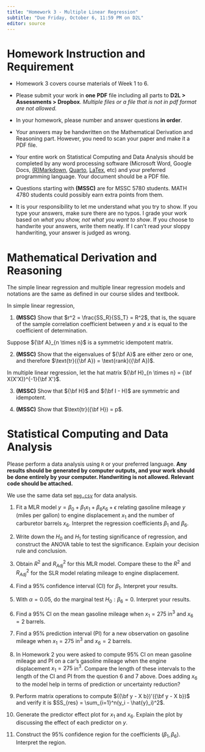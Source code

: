 ```yaml
---
title: "Homework 3 - Multiple Linear Regression"
subtitle: "Due Friday, October 6, 11:59 PM on D2L"
editor: source
---
```



# Homework Instruction and Requirement

- Homework 3 covers course materials of Week 1 to 6.

- Please submit your work in **one** **PDF** file including all parts to **D2L > Assessments > Dropbox**. *Multiple files or a file that is not in pdf format are not allowed.*

- In your homework, please number and answer questions **in order**. 

- Your answers may be handwritten on the Mathematical Derivation and Reasoning part. However, you need to scan your paper and make it a PDF file. 

-   Your entire work on Statistical Computing and Data Analysis should be completed by any word processing software (Microsoft Word, Google Docs, [(R)Markdown](https://rmarkdown.rstudio.com/), [Quarto](https://quarto.org/), [LaTex](https://www.latex-project.org/), etc) and your preferred programming language. Your document should be a PDF file.

- Questions starting with **(MSSC)** are for MSSC 5780 students. MATH 4780 students could possibly earn extra points from them.

- It is your responsibility to let me understand what you try to show. If you type your answers, make sure there are no typos. I grade your work based on *what you show, not what you want to show*. If you choose to handwrite your answers, write them neatly. If I can’t read your sloppy handwriting, your answer is judged as wrong.

# Mathematical Derivation and Reasoning

The simple linear regression and multiple linear regression models and notations are the same as defined in our course slides and textbook.

In simple linear regression, 

1. **(MSSC)** Show that $r^2 = \frac{SS_R}{SS_T} = R^2$, that is, the square of the sample correlation coefficient between $y$ and $x$ is equal to the coefficient of determination.

<!-- 2. **(MSSC)** Show that $\mathrm{Cov}(b_0, b_1) = \frac{-\bar{x}\sigma^2}{S_{xx}}$. [Hint: Use the fact that $\mathrm{Cov}(aX + bY, W) = a\mathrm{Cov}(X, W) + b\mathrm{Cov}(Y, W)$ and $\mathrm{Cov}(\bar{y}, b_1) = 0$]. This tells us the least-squares intercept and slope are negatively correlated when the average of $x$ is positive. -->

<!-- 3. **(MSSC)** Show that for the test $H_0: \beta_1 = 0; \,\,H_1:\beta_1 \ne 0$, the square of $t$ test statistic is equal to the $F$ test statistic, i.e., $t^2_{test} = F_{test}$. -->

<!-- 4. **(Optional)** Show that $\mathrm{Cov}(\bar{y}, b_1) = 0$. This tells us that the sample mean of response is uncorrelated with the least-squares slope. -->

Suppose ${\bf A}_{n \times n}$ is a symmetric idempotent matrix.

2. **(MSSC)** Show that the eigenvalues of ${\bf A}$ are either zero or one, and therefore $\text{tr}({\bf A}) = \text{rank}({\bf A})$.

In multiple linear regression, let the hat matrix ${\bf H}_{n \times n} = {\bf X(X'X)}^{-1}{\bf X'}$.

3. **(MSSC)** Show that ${\bf H}$ and $(\bf I - H)$ are symmetric and idempotent.

4. **(MSSC)** Show that $\text{tr}({\bf H}) = p$.


# Statistical Computing and Data Analysis


Please perform a data analysis using $\texttt{R}$ or your preferred language. **Any results should be generated by computer outputs, and your work should be done entirely by your computer. Handwriting is not allowed. Relevant code should be attached.**

We use the same data set [`mpg.csv`](./data/mpg.csv) for data analysis.

1. Fit a MLR model $y = \beta_0 + \beta_1x_1 + \beta_6x_6+\epsilon$ relating gasoline mileage $y$ (miles per gallon) to engine displacement $x_1$ and the number of carburetor barrels $x_6$. Interpret the regression coefficients $\beta_1$ and $\beta_6$.

2. Write down the $H_0$ and $H_1$ for testing significance of regression, and construct the ANOVA table to test the significance. Explain your decision rule and conclusion.

3. Obtain $R^2$ and $R_{Adj}^2$ for this MLR model. Compare these to the $R^2$ and $R_{Adj}^2$ for the SLR model relating mileage to engine displacement.

4. Find a $95\%$ confidence interval (CI) for $\beta_1$. Interpret your results.

5. With $\alpha = 0.05$, do the marginal test $H_0: \beta_6 = 0$. Interpret your results.

6. Find a $95\%$ CI on the mean gasoline mileage when $x_1 = 275$ in$^3$ and $x_6 = 2$ barrels.

7. Find a $95\%$ prediction interval (PI) for a new observation on gasoline mileage when $x_1 = 275$ in$^3$ and $x_6 = 2$ barrels.

8. In Homework 2 you were asked to compute $95\%$ CI on mean gasoline mileage and PI on a car's gasoline mileage when the engine displacement $x_1 = 275$ in$^3$. Compare the length of these intervals to the length of the CI and PI from the question 6 and 7 above. Does adding $x_6$ to the model help in terms of prediction or uncertainty reduction?

9. Perform matrix operations to compute $({\bf y - X b})'({\bf y - X b})$ and verify it is $SS_{res} = \sum_{i=1}^n(y_i - \hat{y}_i)^2$.

10. Generate the predictor effect plot for $x_1$ and $x_6$. Explain the plot by discussing the effect of each predictor on $y$.

11. Construct the $95\%$ confidence region for the coefficients $(\beta_1, \beta_6)$. Interpret the region.  




